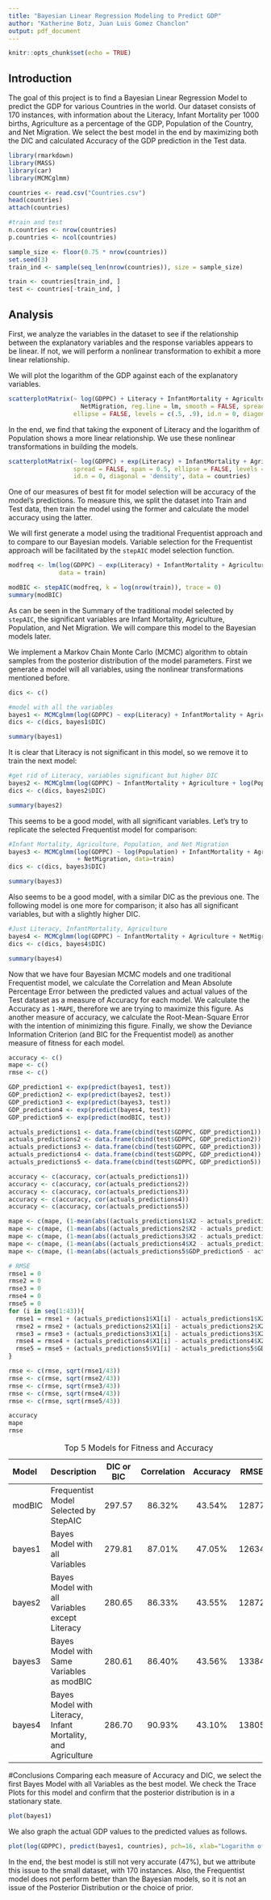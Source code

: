 ```yaml
---
title: "Bayesian Linear Regression Modeling to Predict GDP"
author: "Katherine Botz, Juan Luis Gomez Chanclon"
output: pdf_document
---
```


```r
knitr::opts_chunk$set(echo = TRUE)
```

## Introduction
The goal of this project is to find a Bayesian Linear Regression Model to predict the GDP for various Countries in the world. Our dataset consists of 170 instances, with information about the Literacy, Infant Mortality per 1000 births, Agriculture as a percentage of the GDP, Population of the Country, and Net Migration. We select the best model in the end by maximizing both the DIC and calculated Accuracy of the GDP prediction in the Test data.

```r
library(rmarkdown)
library(MASS)
library(car)
library(MCMCglmm)

countries <- read.csv("Countries.csv")
head(countries)
attach(countries)

#train and test
n.countries <- nrow(countries)
p.countries <- ncol(countries)

sample_size <- floor(0.75 * nrow(countries))
set.seed(3)
train_ind <- sample(seq_len(nrow(countries)), size = sample_size)

train <- countries[train_ind, ]
test <- countries[-train_ind, ]
```


## Analysis
First, we analyze the variables in the dataset to see if the relationship between the explanatory variables and the response variables appears to be linear. If not, we will perform a nonlinear transformation to exhibit a more linear relationship.

We will plot the logarithm of the GDP against each of the explanatory variables.

```r
scatterplotMatrix(~ log(GDPPC) + Literacy + InfantMortality + Agriculture + Population + 
                    NetMigration, reg.line = lm, smooth = FALSE, spread = FALSE, span = 0.5, 
                  ellipse = FALSE, levels = c(.5, .9), id.n = 0, diagonal = 'density', data = countries)
```

In the end, we find that taking the exponent of Literacy and the logarithm of Population shows a more linear relationship. We use these nonlinear transformations in building the models.

```r
scatterplotMatrix(~ log(GDPPC) + exp(Literacy) + InfantMortality + Agriculture + log(Population) + NetMigration, reg.line = lm, smooth = FALSE,
                  spread = FALSE, span = 0.5, ellipse = FALSE, levels = c(.5, .9),
                  id.n = 0, diagonal = 'density', data = countries)
```

One of our measures of best fit for model selection will be accuracy of the model's predictions. To measure this, we split the dataset into Train and Test data, then train the model using the former and calculate the model accuracy using the latter.

We will first generate a model using the traditional Frequentist approach and to compare to our Bayesian models. Variable selection for the Frequentist approach will be facilitated by the `stepAIC` model selection function.

```r
modfreq <- lm(log(GDPPC) ~ exp(Literacy) + InfantMortality + Agriculture + log(Population) + NetMigration, 
              data = train)

modBIC <- stepAIC(modfreq, k = log(nrow(train)), trace = 0)
summary(modBIC)
```

As can be seen in the Summary of the traditional model selected by `stepAIC`, the significant variables are Infant Mortality, Agriculture, Population, and Net Migration. We will compare this model to the Bayesian models later.

We implement a Markov Chain Monte Carlo (MCMC) algorithm to obtain samples from the posterior distribution of the model parameters. First we generate a model will all variables, using the nonlinear transformations mentioned before.

```r
dics <- c()

#model with all the variables
bayes1 <- MCMCglmm(log(GDPPC) ~ exp(Literacy) + InfantMortality + Agriculture + log(Population) + NetMigration, data=train)
dics <- c(dics, bayes1$DIC)
```

```r
summary(bayes1)
```

It is clear that Literacy is not significant in this model, so we remove it to train the next model:

```r
#get rid of Literacy, variables significant but higher DIC
bayes2 <- MCMCglmm(log(GDPPC) ~ InfantMortality + Agriculture + log(Population) + NetMigration, data=train)
dics <- c(dics, bayes2$DIC)
```

```r
summary(bayes2)
```

This seems to be a good model, with all significant variables. Let's try to replicate the selected Frequentist model for comparison:

```r
#Infant Mortality, Agriculture, Population, and Net Migration
bayes3 <- MCMCglmm(log(GDPPC) ~ log(Population) + InfantMortality + Agriculture  
                   + NetMigration, data=train)
dics <- c(dics, bayes3$DIC)
```

```r
summary(bayes3)
```

Also seems to be a good model, with a similar DIC as the previous one. The following model is one more for comparison; it also has all significant variables, but with a slightly higher DIC.

```r
#Just Literacy, InfantMortality, Agriculture
bayes4 <- MCMCglmm(log(GDPPC) ~ InfantMortality + Agriculture + NetMigration, data=train)
dics <- c(dics, bayes4$DIC)
```

```r
summary(bayes4)
```

Now that we have four Bayesian MCMC models and one traditional Frequentist model, we calculate the Correlation and Mean Absolute Percentage Error between the predicted values and actual values of the Test dataset as a measure of Accuracy for each model. We calculate the Accuracy as `1-MAPE`, therefore we are trying to maximize this figure. As another measure of accuracy, we calculate the Root-Mean-Square Error with the intention of minimizing this figure. Finally, we show the Deviance Information Criterion (and BIC for the Frequentist model) as another measure of fitness for each model.

```r
accuracy <- c()
mape <- c()
rmse <- c()

GDP_prediction1 <- exp(predict(bayes1, test))
GDP_prediction2 <- exp(predict(bayes2, test))
GDP_prediction3 <- exp(predict(bayes3, test))
GDP_prediction4 <- exp(predict(bayes4, test))
GDP_prediction5 <- exp(predict(modBIC, test))

actuals_predictions1 <- data.frame(cbind(test$GDPPC, GDP_prediction1))
actuals_predictions2 <- data.frame(cbind(test$GDPPC, GDP_prediction2))
actuals_predictions3 <- data.frame(cbind(test$GDPPC, GDP_prediction3))
actuals_predictions4 <- data.frame(cbind(test$GDPPC, GDP_prediction4))
actuals_predictions5 <- data.frame(cbind(test$GDPPC, GDP_prediction5))

accuracy <- c(accuracy, cor(actuals_predictions1))
accuracy <- c(accuracy, cor(actuals_predictions2))
accuracy <- c(accuracy, cor(actuals_predictions3))
accuracy <- c(accuracy, cor(actuals_predictions4))
accuracy <- c(accuracy, cor(actuals_predictions5))

mape <- c(mape, (1-mean(abs((actuals_predictions1$X2 - actuals_predictions1$X1))/actuals_predictions1$X1)))
mape <- c(mape, (1-mean(abs((actuals_predictions2$X2 - actuals_predictions2$X1))/actuals_predictions2$X1)))
mape <- c(mape, (1-mean(abs((actuals_predictions3$X2 - actuals_predictions3$X1))/actuals_predictions3$X1)))
mape <- c(mape, (1-mean(abs((actuals_predictions4$X2 - actuals_predictions4$X1))/actuals_predictions4$X1)))
mape <- c(mape, (1-mean(abs((actuals_predictions5$GDP_prediction5 - actuals_predictions5$V1))/actuals_predictions5$V1)))

# RMSE
rmse1 = 0
rmse2 = 0
rmse3 = 0
rmse4 = 0 
rmse5 = 0
for (i in seq(1:43)){
  rmse1 = rmse1 + (actuals_predictions1$X1[i] - actuals_predictions1$X2[i])^2
  rmse2 = rmse2 + (actuals_predictions2$X1[i] - actuals_predictions2$X2[i])^2
  rmse3 = rmse3 + (actuals_predictions3$X1[i] - actuals_predictions3$X2[i])^2
  rmse4 = rmse4 + (actuals_predictions4$X1[i] - actuals_predictions4$X2[i])^2
  rmse5 = rmse5 + (actuals_predictions5$V1[i] - actuals_predictions5$GDP_prediction5[i])^2
}

rmse <- c(rmse, sqrt(rmse1/43))
rmse <- c(rmse, sqrt(rmse2/43))
rmse <- c(rmse, sqrt(rmse3/43))
rmse <- c(rmse, sqrt(rmse4/43))
rmse <- c(rmse, sqrt(rmse5/43))

accuracy
mape
rmse
```

| Model | Description |DIC or BIC | Correlation | Accuracy | RMSE
|:------|:------------------------------|:-------:|:-----:|:-----:|:-----:|
| modBIC | Frequentist Model Selected by StepAIC | 297.57 | 86.32% | 43.54% | 12877
| bayes1 | Bayes Model with all Variables | 279.81 | 87.01% | 47.05% | 12634
| bayes2 | Bayes Model with all Variables except Literacy | 280.65 | 86.33% | 43.55% | 12872
| bayes3 | Bayes Model with Same Variables as modBIC | 280.61 | 86.40% | 43.56% | 13384
| bayes4 | Bayes Model with Literacy, Infant Mortality, and Agriculture | 286.70 | 90.93% | 43.10% | 13805

: Top 5 Models for Fitness and Accuracy

#Conclusions
Comparing each measure of Accuracy and DIC, we select the first Bayes Model with all Variables as the best model. We check the Trace Plots for this model and confirm that the posterior distribution is in a stationary state.

```r
plot(bayes1)
```

We also graph the actual GDP values to the predicted values as follows.

```r
plot(log(GDPPC), predict(bayes1, countries), pch=16, xlab="Logarithm of GDP", ylab="Predicted Values of Log(GDP)")
```

In the end, the best model is still not very accurate (47%), but we attribute this issue to the small dataset, with 170 instances. Also, the Frequentist model does not perform better than the Bayesian models, so it is not an issue of the Posterior Distribution or the choice of prior.

